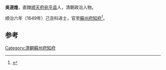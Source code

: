 '''吳道煌'''，直隸[[顺天府|顺天府]][[宛平县|宛平县]]人，清朝政治人物。

顺治六年（1649年）己丑科进士，官至[[蘇州府|蘇州府]][[知府|知府]]<ref>{{cite news|author=陈泽希|title=清代北京汉人进士考|url=http://szb.bjedu.cn/jysh/2010-10-15/879.html|accessdate=2013-08-25|newspaper=京教纵横|deadurl=yes|archiveurl=https://web.archive.org/web/20130921053444/http://szb.bjedu.cn/jysh/2010-10-15/879.html|archivedate=2013-09-21}}</ref>。

==参考==
{{Reflist}}
{{清朝人物小作品}}
{{順治六年己丑科殿試金榜}}
{{DEFAULTSORT:Wu吴}}
[[Category:清朝蘇州府知府|Category:清朝蘇州府知府]]